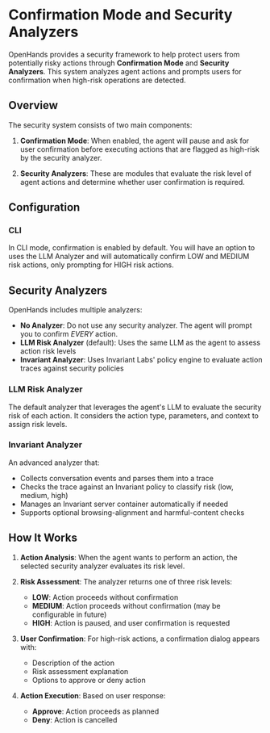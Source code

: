 # Confirmation Mode and Security Analyzers

OpenHands provides a security framework to help protect users from potentially risky actions through **Confirmation Mode** and **Security Analyzers**. This system analyzes agent actions and prompts users for confirmation when high-risk operations are detected.

## Overview

The security system consists of two main components:

1. **Confirmation Mode**: When enabled, the agent will pause and ask for user confirmation before executing actions that are flagged as high-risk by the security analyzer.

2. **Security Analyzers**: These are modules that evaluate the risk level of agent actions and determine whether user confirmation is required.

## Configuration

### CLI

In CLI mode, confirmation is enabled by default. You will have an option to uses the LLM Analyzer and will automatically confirm LOW and MEDIUM risk actions, only prompting for HIGH risk actions.

## Security Analyzers

OpenHands includes multiple analyzers:

- **No Analyzer**: Do not use any security analyzer. The agent will prompt you to confirm _EVERY_ action.
- **LLM Risk Analyzer** (default): Uses the same LLM as the agent to assess action risk levels
- **Invariant Analyzer**: Uses Invariant Labs' policy engine to evaluate action traces against security policies

### LLM Risk Analyzer

The default analyzer that leverages the agent's LLM to evaluate the security risk of each action. It considers the action type, parameters, and context to assign risk levels.

### Invariant Analyzer

An advanced analyzer that:

- Collects conversation events and parses them into a trace
- Checks the trace against an Invariant policy to classify risk (low, medium, high)
- Manages an Invariant server container automatically if needed
- Supports optional browsing-alignment and harmful-content checks

## How It Works

1. **Action Analysis**: When the agent wants to perform an action, the selected security analyzer evaluates its risk level.

2. **Risk Assessment**: The analyzer returns one of three risk levels:

   - **LOW**: Action proceeds without confirmation
   - **MEDIUM**: Action proceeds without confirmation (may be configurable in future)
   - **HIGH**: Action is paused, and user confirmation is requested

3. **User Confirmation**: For high-risk actions, a confirmation dialog appears with:

   - Description of the action
   - Risk assessment explanation
   - Options to approve or deny action

4. **Action Execution**: Based on user response:
   - **Approve**: Action proceeds as planned
   - **Deny**: Action is cancelled
